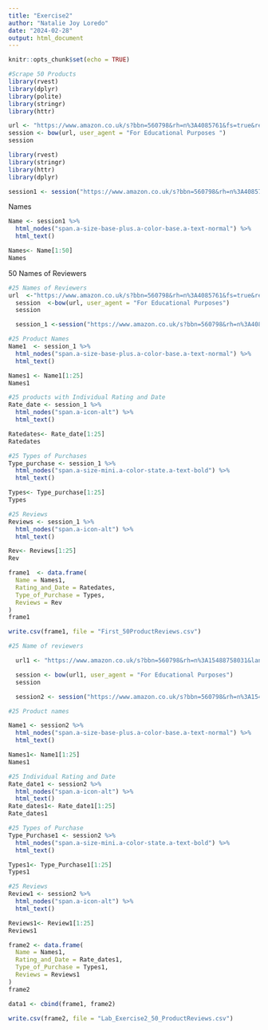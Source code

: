 ```yaml
---
title: "Exercise2"
author: "Natalie Joy Loredo"
date: "2024-02-28"
output: html_document
---
```


```r
knitr::opts_chunk$set(echo = TRUE)
```

```r
#Scrape 50 Products
library(rvest)
library(dplyr)
library(polite)
library(stringr) 
library(httr)

url <- "https://www.amazon.co.uk/s?bbn=560798&rh=n%3A4085761&fs=true&ref=lp_4085761_sar"
session <- bow(url, user_agent = "For Educational Purposes ")
session
```

```r
library(rvest)
library(stringr)
library(httr) 
library(dplyr)

session1 <- session("https://www.amazon.co.uk/s?bbn=560798&rh=n%3A4085761&fs=true&ref=lp_4085761_sar")
```
Names
```r
Name <- session1 %>%
  html_nodes("span.a-size-base-plus.a-color-base.a-text-normal") %>%
  html_text()

Names<- Name[1:50]
Names
```
50 Names of Reviewers
```r
#25 Names of Reviewers
url  <-"https://www.amazon.co.uk/s?bbn=560798&rh=n%3A4085761&fs=true&ref=lp_4085761_sar "
  session  <-bow(url, user_agent = "For Educational Purposes")
  session

  session_1 <-session("https://www.amazon.co.uk/s?bbn=560798&rh=n%3A4085761&fs=true&ref=lp_4085761_sar ")
```

```r
#25 Product Names
Name1  <- session_1 %>%
  html_nodes("span.a-size-base-plus.a-color-base.a-text-normal") %>%
  html_text()

Names1 <- Name1[1:25]
Names1
```

```r
#25 products with Individual Rating and Date
Rate_date <- session_1 %>%
  html_nodes("span.a-icon-alt") %>%
  html_text()

Ratedates<- Rate_date[1:25]
Ratedates
```

```r
#25 Types of Purchases
Type_purchase <- session_1 %>%
  html_nodes("span.a-size-mini.a-color-state.a-text-bold") %>%
  html_text()

Types<- Type_purchase[1:25]
Types
```

```r
#25 Reviews
Reviews <- session_1 %>%
  html_nodes("span.a-icon-alt") %>%
  html_text()

Rev<- Reviews[1:25]
Rev
```

```r
frame1  <- data.frame(
  Name = Names1,
  Rating_and_Date = Ratedates, 
  Type_of_Purchase = Types,
  Reviews = Rev
)
frame1
```
```r
write.csv(frame1, file = "First_50ProductReviews.csv")
```

```r
#25 Name of reviewers

  url1 <- "https://www.amazon.co.uk/s?bbn=560798&rh=n%3A15488758031&language=en_GB&_encoding=UTF8&brr=1&content-id=amzn1.sym.c6fcbfa3-a0cb-49d1-be17-9aeb9a6d61f8&pd_rd_r=0adc0ff2-4259-4fcc-8d68-6eb71d9bce33&pd_rd_w=W7QFn&pd_rd_wg=sbk9d&pf_rd_p=c6fcbfa3-a0cb-49d1-be17-9aeb9a6d61f8&pf_rd_r=RPNSP1E1HKWW7695JR5A&rd=1&ref=Oct_d_odnav_d_4085731_0"

  session <- bow(url1, user_agent = "For Educational Purposes")
  session

  session2 <- session("https://www.amazon.co.uk/s?bbn=560798&rh=n%3A15488758031&language=en_GB&_encoding=UTF8&brr=1&content-id=amzn1.sym.c6fcbfa3-a0cb-49d1-be17-9aeb9a6d61f8&pd_rd_r=0adc0ff2-4259-4fcc-8d68-6eb71d9bce33&pd_rd_w=W7QFn&pd_rd_wg=sbk9d&pf_rd_p=c6fcbfa3-a0cb-49d1-be17-9aeb9a6d61f8&pf_rd_r=RPNSP1E1HKWW7695JR5A&rd=1&ref=Oct_d_odnav_d_4085731_0")
```

```r
#25 Product names

Name1 <- session2 %>%
  html_nodes("span.a-size-base-plus.a-color-base.a-text-normal") %>%
  html_text()

Names1<- Name1[1:25]
Names1
```

```r
#25 Individual Rating and Date
Rate_date1 <- session2 %>%
  html_nodes("span.a-icon-alt") %>%
  html_text()
Rate_dates1<- Rate_date1[1:25]
Rate_dates1
```

```r
#25 Types of Purchase
Type_Purchase1 <- session2 %>%
  html_nodes("span.a-size-mini.a-color-state.a-text-bold") %>%
  html_text()

Types1<- Type_Purchase1[1:25]
Types1
```

```r
#25 Reviews
Review1 <- session2 %>%
  html_nodes("span.a-icon-alt") %>%
  html_text()

Reviews1<- Review1[1:25]
Reviews1
```

```r
frame2 <- data.frame(
  Name = Names1,
  Rating_and_Date = Rate_dates1,
  Type_of_Purchase = Types1,
  Reviews = Reviews1
)
frame2
```
```r
data1 <- cbind(frame1, frame2)
```

```r
write.csv(frame2, file = "Lab_Exercise2_50_ProductReviews.csv")
```